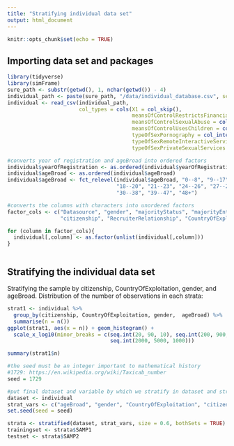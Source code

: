```yaml
---
title: "Stratifying individual data set"
output: html_document
---
```


```r
knitr::opts_chunk$set(echo = TRUE)
```

## Importing data set and packages
```r
library(tidyverse)
library(simFrame)
sure_path <- substr(getwd(), 1, nchar(getwd()) - 4)
individual_path <- paste(sure_path, "/data/individual_database.csv", sep = "")
individual <- read_csv(individual_path, 
                       col_types = cols(X1 = col_skip(), 
                                        meansOfControlRestrictsFinancialAccess = col_integer(), 
                                        meansOfControlSexualAbuse = col_integer(), 
                                        meansOfControlUsesChildren = col_integer(), 
                                        typeOfSexPornography = col_integer(), 
                                        typeOfSexRemoteInteractiveServices = col_integer(), 
                                        typeOfSexPrivateSexualServices = col_integer()))

#converts year of registration and ageBroad into ordered factors
individual$yearOfRegistration <- as.ordered(individual$yearOfRegistration)
individual$ageBroad <- as.ordered(individual$ageBroad)
individual$ageBroad <- fct_relevel(individual$ageBroad, "0--8", "9--17", 
                                   "18--20", "21--23", "24--26", "27--29", 
                                   "30--38", "39--47", "48+")

#converts the columns with characters into unordered factors
factor_cols <- c("Datasource", "gender", "majorityStatus", "majorityEntry", 
                 "citizenship", "RecruiterRelationship", "CountryOfExploitation")

for (column in factor_cols){
  individual[,column] <- as.factor(unlist(individual[,column]))
}



```

## Stratifying the individual data set

Stratifying the sample by citizenship, CountryOfExploitation, gender, and ageBroad.
Distribution of the number of observations in each strata:
```r
strat1 <- individual %>% 
  group_by(citizenship, CountryOfExploitation, gender,  ageBroad) %>% 
  summarise(n = n())
ggplot(strat1, aes(x = n)) + geom_histogram() + 
  scale_x_log10(minor_breaks = c(seq.int(20, 90, 10), seq.int(200, 900, 100),
                                 seq.int(2000, 5000, 1000)))

summary(strat1$n)
```

```r
#the seed must be an integer important to mathematical history
#1729: https://en.wikipedia.org/wiki/Taxicab_number
seed = 1729

#put final dataset and variable by which we stratify in dataset and strat_vars
dataset <- individual
strat_vars <- c("ageBroad", "gender", "CountryOfExploitation", "citizenship")
set.seed(seed = seed)

strata <- stratified(dataset, strat_vars, size = 0.6, bothSets = TRUE)
trainingset <- strata$SAMP1
testset <- strata$SAMP2
```







